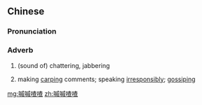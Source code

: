 ==Chinese==
{{zh-forms}}

===Pronunciation===
{{zh-pron
|m=qīqīchāchā
|cat=adv
}}

===Adverb===
{{zh-adv}}

# {{lb|zh|onomatopoeia}} (sound of) chattering, jabbering
# making [[carping]] comments; speaking [[irresponsibly]]; [[gossiping]]

[[mg:嘁嘁喳喳]]
[[zh:嘁嘁喳喳]]